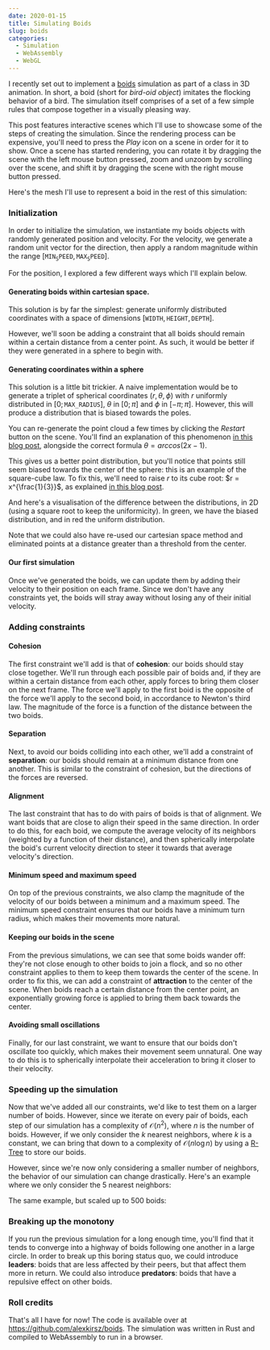 ```yaml
---
date: 2020-01-15
title: Simulating Boids
slug: boids
categories:
  - Simulation
  - WebAssembly
  - WebGL
---
```



I recently set out to implement a [boids](https://en.wikipedia.org/wiki/Boids) simulation as
part of a class in 3D animation. In short, a boid (short for _bird-oid object_) imitates the
flocking behavior of a bird. The simulation itself comprises of a set of a few simple rules that
compose together in a visually pleasing way.

This post features interactive scenes which I'll use to showcase some of the steps of creating the simulation.
Since the rendering process can be expensive, you'll need to press the _Play_ icon on a scene in order for it to show.
Once a scene has started rendering, you can rotate it by dragging the scene with the left mouse button pressed,
zoom and unzoom by scrolling over the scene, and shift it by dragging the scene with the right mouse button pressed.

Here's the mesh I'll use to represent a boid in the rest of this simulation:

<Simulation type="boid" width={200} height={200} />

### Initialization

In order to initialize the simulation, we instantiate my boids objects with randomly generated position and velocity. For the velocity, we generate a random unit vector for the direction, then apply a random magnitude within the range $[\mathtt{MIN_SPEED}, \mathtt{MAX_SPEED}]$.

For the position, I explored a few different ways which I'll explain below.

#### Generating boids within cartesian space.

This solution is by far the simplest: generate uniformly distributed coordinates with a space of dimensions $[ \mathtt{WIDTH}, \mathtt{HEIGHT}, \mathtt{DEPTH}]$.

<Simulation type="cube" width={500} height={500} />

However, we'll soon be adding a constraint that all boids should remain within a certain distance from a center point. As such, it would be better if they were generated in a sphere to begin with.

#### Generating coordinates within a sphere

This solution is a little bit trickier. A naive implementation would be to generate a triplet of spherical coordinates $(r, \theta, \phi)$ with $r$ uniformly distributed in $[0; \mathtt{MAX\_RADIUS}]$, $\theta$ in $[0; \pi]$ and $\phi$ in $[-\pi; \pi]$. However, this will produce a distribution that is biased towards the poles.

<Simulation type="sphere_biased1" width={500} height={500} />

You can re-generate the point cloud a few times by clicking the _Restart_ button on the scene. You'll find an explanation of this phenomenon [in this blog post](http://corysimon.github.io/articles/uniformdistn-on-sphere/), alongside the correct formula $\theta = arccos(2x - 1)$.

<Simulation type="sphere_biased2" width={500} height={500} />

This gives us a better point distribution, but you'll notice that points still seem biased towards the center of the sphere: this is an example of the square-cube law. To fix this, we'll need to raise $r$ to its cube root: $r = x^{\frac{1}{3}}$, as explained [in this blog post](https://blog.joeardent.net/2018/07/right-and-wrong-ways-to-pick-random-points-inside-a-sphere/).

<Simulation type="sphere" width={500} height={500} />

And here's a visualisation of the difference between the distributions, in 2D (using a square root to keep the uniformicity). In green, we have the biased distribution, and in red the uniform distribution.

<Simulation type="distribution" width={500} height={500} />

Note that we could also have re-used our cartesian space method and eliminated points at a distance greater than a threshold from the center.

#### Our first simulation

Once we've generated the boids, we can update them by adding their velocity to their position on each frame. Since we don't have any constraints yet, the boids will stray away without losing any of their initial velocity.

<Simulation type="no_constraints" width={500} height={500} />

### Adding constraints

#### Cohesion

The first constraint we'll add is that of **cohesion**: our boids should stay close together. We'll run through each possible pair of boids and, if they are within a certain distance from each other, apply forces to bring them closer on the next frame. The force we'll apply to the first boid is the opposite of the force we'll apply to the second boid, in accordance to Newton's third law. The magnitude of the force is a function of the distance between the two boids.

<Simulation type="cohesion" width={500} height={500} />

#### Separation

Next, to avoid our boids colliding into each other, we'll add a constraint of **separation**: our boids should remain at a minimum distance from one another. This is similar to the constraint of cohesion, but the directions of the forces are reversed.

<Simulation type="separation" width={500} height={500} />

#### Alignment

The last constraint that has to do with pairs of boids is that of alignment. We want boids that are close to align their speed in the same direction. In order to do this, for each boid, we compute the average velocity of its neighbors (weighted by a function of their distance), and then spherically interpolate the boid's current velocity direction to steer it towards that average velocity's direction.

<Simulation type="alignment" width={500} height={500} />

#### Minimum speed and maximum speed

On top of the previous constraints, we also clamp the magnitude of the velocity of our boids between a minimum and a maximum speed. The minimum speed constraint ensures that our boids have a minimum turn radius, which makes their movements more natural.

#### Keeping our boids in the scene

From the previous simulations, we can see that some boids wander off: they're not close enough to other boids to join a flock, and so no other constraint applies to them to keep them towards the center of the scene. In order to fix this, we can add a constraint of **attraction** to the center of the scene. When boids reach a certain distance from the center point, an exponentially growing force is applied to bring them back towards the center.

<Simulation type="attraction" width={500} height={500} />

#### Avoiding small oscillations

Finally, for our last constraint, we want to ensure that our boids don't oscillate too quickly, which makes their movement seem unnatural. One way to do this is to spherically interpolate their acceleration to bring it closer to their velocity.

<Simulation type="coherence" width={500} height={500} />

### Speeding up the simulation

Now that we've added all our constraints, we'd like to test them on a larger number of boids. However, since we iterate on every pair of boids, each step of our simulation has a complexity of $\mathcal{O}(n^2)$, where $n$ is the number of boids. However, if we only consider the $k$ nearest neighbors, where $k$ is a constant, we can bring that down to a complexity of $\mathcal{O}(n\log{}n)$ by using a [R-Tree](https://en.wikipedia.org/wiki/R-tree) to store our boids.

However, since we're now only considering a smaller number of neighbors, the behavior of our simulation can change drastically. Here's an example where we only consider the 5 nearest neighbors:

<Simulation type="neighbors5_small" width={500} height={500} />

The same example, but scaled up to 500 boids:

<Simulation type="neighbors5_big" width={500} height={500} />

### Breaking up the monotony

If you run the previous simulation for a long enough time, you'll find that it tends to converge into a highway of boids following one another in a large circle. In order to break up this boring status quo, we could introduce **leaders**: boids that are less affected by their peers, but that affect them more in return. We could also introduce **predators**: boids that have a repulsive effect on other boids.

### Roll credits

That's all I have for now! The code is available over at https://github.com/alexkirsz/boids. The simulation was written in Rust and compiled to WebAssembly to run in a browser.
